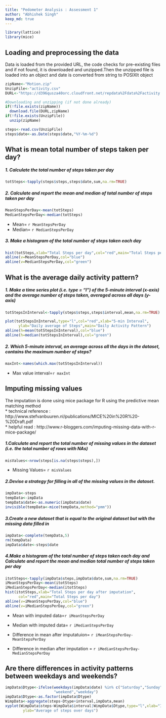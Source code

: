 ---
title: "Pedometer Analysis : Assessment 1"
author: "Abhishek Singh"
keep_md: true
---
```{r results="hide",message=FALSE, warning=FALSE}
library(lattice)
library(mice)
```

## Loading and preprocessing the data
Data is loaded from the provided URL, the code checks for pre-existing files and if not found, it is downloaded and unzipped.Then the unzipped file is loaded into an object and date is converted from string to POSIXlt object
```{r}
zipName<-"Motion.zip"
UnzipFile<-"activity.csv"
DURL<-"https://d396qusza40orc.cloudfront.net/repdata%2Fdata%2Factivity.zip"

#Downloading and unzipping (if not done already)
if(!file.exists(zipName))
  download.file(DURL,zipName)
if(!file.exists(UnzipFile))
  unzip(zipName)

steps<-read.csv(UnzipFile)
steps$date<-as.Date(steps$date,"%Y-%m-%d")
```

## What is mean total number of steps taken per day?
##### 1. Calculate the total number of steps taken per day
```{r}
totSteps<-tapply(steps$steps,steps$date,sum,na.rm=TRUE)
```
##### 2. Calculate and report the mean and median of total number of steps taken per day  
```{r}
MeanStepsPerDay<-mean(totSteps)
MedianStepsPerDay<-median(totSteps)
```  
* Mean= `r MeanStepsPerDay`  
* Median= `r MedianStepsPerDay`     

##### 3. Make a histogram of the total number of steps taken each day

```{r fig.width=6, fig.height=6}
hist(totSteps,xlab="Total Steps per day",col="red",main="Total Steps per day")
abline(v=MeanStepsPerDay,col="blue")
abline(v=MedianStepsPerDay,col="green")
```


## What is the average daily activity pattern?
##### 1. Make a time series plot (i.e. type = "l") of the 5-minute interval (x-axis) and the average number of steps taken, averaged across all days (y-axis)
```{r}
totStepsInInterval<-tapply(steps$steps,steps$interval,mean,na.rm=TRUE)
```
```{r fig.width=6, fig.height=6}
plot(totStepsInInterval,type="l",col="red",xlab="5-min Interval", 
      ylab="Daily average of Steps",main="Daily Activity Pattern")
abline(h=mean(totStepsInInterval),col="blue")
abline(h=median(totStepsInInterval),col="green")
```
  
##### 2. Which 5-minute interval, on average across all the days in the dataset, contains the maximum number of steps?
```{r}
maxInt<-names(which.max(totStepsInInterval))
````  
* Max value interval=`r maxInt`

## Imputing missing values
The imputation is done using mice package for R using the predictive mean matching method  
* technical reference : http://www.stefvanbuuren.nl/publications/MICE%20in%20R%20-%20Draft.pdf  
* helpful read : http://www.r-bloggers.com/imputing-missing-data-with-r-mice-package/  

##### 1.Calculate and report the total number of missing values in the dataset (i.e. the total number of rows with NAs)
```{r}
misValues<-nrow(steps[is.na(steps$steps),])
````  
  
* Missing Values= `r misValues`  

##### 2.Devise a strategy for filling in all of the missing values in the dataset.
```{r results="hide"}
impData<-steps
tempData<-impData
tempData$date<-as.numeric(impData$date)
invisible(tempData<-mice(tempData,method="pmm"))
```
##### 3.Create a new dataset that is equal to the original dataset but with the missing data filled in
```{r}
impData<-complete(tempData,5)
rm(tempData)
impData$date<-steps$date
```
##### 4.Make a histogram of the total number of steps taken each day and Calculate and report the mean and median total number of steps taken per day
```{r fig.width=6, fig.height=6}
itotSteps<-tapply(impData$steps,impData$date,sum,na.rm=TRUE)
iMeanStepsPerDay<-mean(itotSteps)
iMedianStepsPerDay<-median(itotSteps)
hist(itotSteps,xlab="Total Steps per day after imputation",
      col="red",main="Total Steps per day")
abline(v=iMeanStepsPerDay,col="blue")
abline(v=iMedianStepsPerDay,col="green")
```

* Mean with imputed data=`r iMeanStepsPerDay`  

* Median with imputed data= `r iMedianStepsPerDay`

* Difference in mean after imputatuion= `r iMeanStepsPerDay-MeanStepsPerDay` 

* Difference in median after imputation = `r iMedianStepsPerDay-MedianStepsPerDay`  

## Are there differences in activity patterns between weekdays and weekends?
```{r}
impData$Dtype<-ifelse(weekdays(impData$date) %in% c("Saturday","Sunday"),
                      "weekend","weekday")
impData$Dtype<-as.factor(impData$Dtype)
WimpData<-aggregate(steps~Dtype+interval,impData,mean)
xyplot(WimpData$steps~WimpData$interval|WimpData$Dtype,type="l",xlab="Interval",
        ylab="Average of steps over days")
```